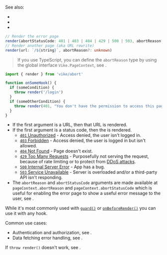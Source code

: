 
See also:
 - <Link href="/redirects" noBreadcrumb={true} />
 - <Link href="/redirect" noBreadcrumb={true} />
 - <Link href="/abort#throw-redirect-vs-throw-render" doNotInferSectionTitle={true} noBreadcrumb={true} />

```ts
// Render the error page
render(abortStatusCode: 401 | 403 | 404 | 429 | 500 | 503, abortReason?: unknown)
// Render another page (aka URL rewrite)
render(url: `/${string}`, abortReason?: unknown)
```

> If you use TypeScript, you can define the `abortReason` type by using the global interface `Vike.PageContext`, see <Link href="/error-page" />.

```js
import { render } from 'vike/abort'

function onSomeHook() {
  if (someCondition) {
    throw render('/login')
  }
  if (someOtherCondition) {
    throw render(401, "You don't have the permission to access this page.")
  }
}
```

- If the first argument is a URL, then that URL is rendered.
- If the first argument is a status code, then the <Link text="error page" href="/error-page" /> is rendered.
  - [`401` Unauthorized](https://developer.mozilla.org/en-US/docs/Web/HTTP/Status/401) - Access denied, the user isn't logged in.
  - [`403` Forbidden](https://developer.mozilla.org/en-US/docs/Web/HTTP/Status/403) - Access denied, the user is logged in but isn't allowed.
  - [`404` Not Found](https://developer.mozilla.org/en-US/docs/Web/HTTP/Status/404) - Page doesn't exist.
  - [`429` Too Many Requests](https://developer.mozilla.org/en-US/docs/Web/HTTP/Status/429) - Purposefully not serving the request, because of rate limiting or to protect from [DDoS attacks](https://en.wikipedia.org/wiki/Denial-of-service_attack).
  - [`500` Internal Server Error](https://developer.mozilla.org/en-US/docs/Web/HTTP/Status/500) - App has a bug.
  - [`503` Service Unavailable](https://developer.mozilla.org/en-US/docs/Web/HTTP/Status/503) - Server is overloaded and/or a third-party API isn't responding.
- The `abortReason` and `abortStatusCode` arguments are made available at `pageContext.abortReason` and `pageContext.abortStatusCode` which is useful for enabling the error page to show a useful error message to the user, see <Link href="/error-page" />.

While it's most commonly used with [`guard()`](/guard) or [`onBeforeRender()`](/onBeforeRender) you can use it with any hook.

Common use cases:

- Authentication and authorization, see <Link href="/auth#login-flow" doNotInferSectionTitle={true} />.
- Data fetching error handling, see <Link href="/data-fetching#error-handling" doNotInferSectionTitle={true} />.

If `throw render()` doesn't work, see <Link href="/abort#debug" />.
